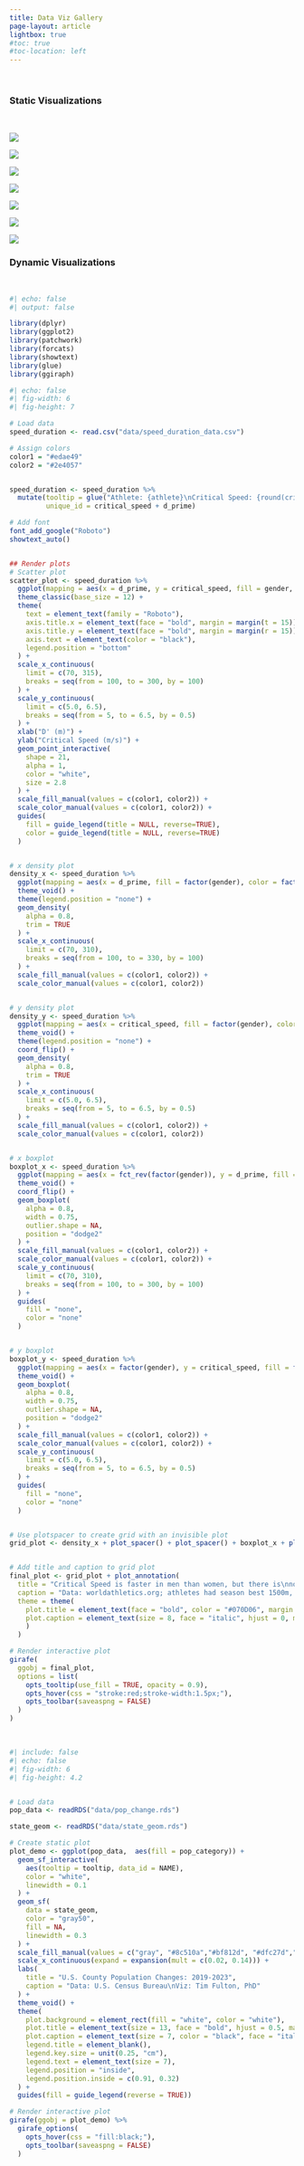 ```yaml
---
title: Data Viz Gallery
page-layout: article
lightbox: true
#toc: true
#toc-location: left
---
```


<br>

### Static Visualizations

<br>

![](assets/plot_aging_100.png){fig-align="center" fig-alt="A scatterplot that displays the number of athletes with sub 10 second performances across ages 18 to 40" group="my-gallery"}

![](assets/ncaa_cross_plot.png){fig-align="center" fig-alt="A scatterplot that displays the team who won the NCAA Cross Country Championshps each year" group="my-gallery"}

![](assets/sub_4_facet_plot.png){fig-align="center" fig-alt="A line chart showing the increase in the number of sub 4 minute milers from each university over time" group="my-gallery"}

![](assets/steps_per_day.png){fig-align="center" fig-alt="Description of the image" group="my-gallery"}

![](assets/sub44_400m_plot.png){fig-align="center" fig-alt="A bar graph showing the count of sub 44 second 400 meter performances for each athlete" group="my-gallery"}


![](assets/steps_heatmap.png){fig-align="center" fig-alt="A heatmap that displays the number of steps walked each day throught the year" group="my-gallery"}

![](assets/endowments.png){fig-align="center" fig-alt="A tree map that displays university endowments" group="my-gallery"}

### Dynamic Visualizations

<br>

```r
#| echo: false
#| output: false

library(dplyr)
library(ggplot2)
library(patchwork)
library(forcats)
library(showtext)
library(glue)
library(ggiraph)

```

```r
#| echo: false
#| fig-width: 6
#| fig-height: 7

# Load data
speed_duration <- read.csv("data/speed_duration_data.csv")

# Assign colors
color1 = "#edae49"
color2 = "#2e4057"


speed_duration <- speed_duration %>% 
  mutate(tooltip = glue("Athlete: {athlete}\nCritical Speed: {round(critical_speed, 2)} m/s\nD': {round(d_prime)} m"),
         unique_id = critical_speed + d_prime)

# Add font
font_add_google("Roboto")
showtext_auto()


## Render plots
# Scatter plot 
scatter_plot <- speed_duration %>% 
  ggplot(mapping = aes(x = d_prime, y = critical_speed, fill = gender, color = gender, tooltip = tooltip, data_id = (critical_speed + d_prime))) +
  theme_classic(base_size = 12) + 
  theme(
    text = element_text(family = "Roboto"),
    axis.title.x = element_text(face = "bold", margin = margin(t = 15)),
    axis.title.y = element_text(face = "bold", margin = margin(r = 15)),
    axis.text = element_text(color = "black"),
    legend.position = "bottom"
  ) + 
  scale_x_continuous(
    limit = c(70, 315),
    breaks = seq(from = 100, to = 300, by = 100)
  ) + 
  scale_y_continuous(
    limit = c(5.0, 6.5),
    breaks = seq(from = 5, to = 6.5, by = 0.5)
  ) +
  xlab("D' (m)") + 
  ylab("Critical Speed (m/s)") + 
  geom_point_interactive(
    shape = 21,
    alpha = 1, 
    color = "white",
    size = 2.8
  ) +
  scale_fill_manual(values = c(color1, color2)) + 
  scale_color_manual(values = c(color1, color2)) + 
  guides(
    fill = guide_legend(title = NULL, reverse=TRUE),
    color = guide_legend(title = NULL, reverse=TRUE)
  )


# x density plot
density_x <- speed_duration %>% 
  ggplot(mapping = aes(x = d_prime, fill = factor(gender), color = factor(gender))) +
  theme_void() + 
  theme(legend.position = "none") +
  geom_density(
    alpha = 0.8,
    trim = TRUE
  ) +
  scale_x_continuous(
    limit = c(70, 310),
    breaks = seq(from = 100, to = 330, by = 100)
  ) + 
  scale_fill_manual(values = c(color1, color2)) +
  scale_color_manual(values = c(color1, color2))


# y density plot
density_y <- speed_duration %>% 
  ggplot(mapping = aes(x = critical_speed, fill = factor(gender), color = factor(gender))) +
  theme_void() + 
  theme(legend.position = "none") +
  coord_flip() +
  geom_density(
    alpha = 0.8,
    trim = TRUE
  ) +
  scale_x_continuous(
    limit = c(5.0, 6.5),
    breaks = seq(from = 5, to = 6.5, by = 0.5)
  ) +
  scale_fill_manual(values = c(color1, color2)) +
  scale_color_manual(values = c(color1, color2))


# x boxplot 
boxplot_x <- speed_duration %>% 
  ggplot(mapping = aes(x = fct_rev(factor(gender)), y = d_prime, fill = factor(gender), color = factor(gender))) +
  theme_void() +
  coord_flip() +
  geom_boxplot(
    alpha = 0.8,
    width = 0.75, 
    outlier.shape = NA,
    position = "dodge2"
  ) +
  scale_fill_manual(values = c(color1, color2)) +
  scale_color_manual(values = c(color1, color2)) +
  scale_y_continuous(
    limit = c(70, 310),
    breaks = seq(from = 100, to = 300, by = 100)
  ) +
  guides(
    fill = "none", 
    color = "none"
  ) 


# y boxplot 
boxplot_y <- speed_duration %>% 
  ggplot(mapping = aes(x = factor(gender), y = critical_speed, fill = factor(gender), color = factor(gender))) +
  theme_void() +
  geom_boxplot(
    alpha = 0.8,
    width = 0.75, 
    outlier.shape = NA,
    position = "dodge2"
  ) +
  scale_fill_manual(values = c(color1, color2)) +
  scale_color_manual(values = c(color1, color2)) +
  scale_y_continuous(
    limit = c(5.0, 6.5),
    breaks = seq(from = 5, to = 6.5, by = 0.5)
  ) +
  guides(
    fill = "none", 
    color = "none"
  ) 


# Use plotspacer to create grid with an invisible plot
grid_plot <- density_x + plot_spacer() + plot_spacer() + boxplot_x + plot_spacer() + plot_spacer() + scatter_plot + boxplot_y + density_y + plot_layout(ncol = 3, nrow = 3, widths = c(4, 0.5, 1), heights = c(1, 0.5, 4))


# Add title and caption to grid plot
final_plot <- grid_plot + plot_annotation(
  title = "Critical Speed is faster in men than women, but there is\nno sex difference in D'",
  caption = "Data: worldathletics.org; athletes had season best 1500m, 3000m, and 5000m performances of 1,100+ World Athletic\npoints from 2002-2021\nViz: Tim Fulton, PhD",
  theme = theme(
    plot.title = element_text(face = "bold", color = "#070D06", margin = margin(b = 10)),
    plot.caption = element_text(size = 8, face = "italic", hjust = 0, margin = margin(t = 10))
    )
  )

# Render interactive plot
girafe(
  ggobj = final_plot,
  options = list(
    opts_tooltip(use_fill = TRUE, opacity = 0.9),
    opts_hover(css = "stroke:red;stroke-width:1.5px;"),
    opts_toolbar(saveaspng = FALSE)
  )
)

```

<br>

```r
#| include: false
#| echo: false
#| fig-width: 6
#| fig-height: 4.2


# Load data
pop_data <- readRDS("data/pop_change.rds")

state_geom <- readRDS("data/state_geom.rds")

# Create static plot
plot_demo <- ggplot(pop_data,  aes(fill = pop_category)) +
  geom_sf_interactive(
    aes(tooltip = tooltip, data_id = NAME),
    color = "white",
    linewidth = 0.1
  ) +
  geom_sf(
    data = state_geom, 
    color = "gray50", 
    fill = NA,
    linewidth = 0.3
  ) +
  scale_fill_manual(values = c("gray", "#8c510a","#bf812d", "#dfc27d","#f6e8c3", "#c7eae5","#80cdc1","#35978f", "#01665e")) +
  scale_x_continuous(expand = expansion(mult = c(0.02, 0.14))) +
  labs(
    title = "U.S. County Population Changes: 2019-2023",
    caption = "Data: U.S. Census Bureau\nViz: Tim Fulton, PhD"
  ) +
  theme_void() +
  theme(
    plot.background = element_rect(fill = "white", color = "white"),
    plot.title = element_text(size = 13, face = "bold", hjust = 0.5, margin = margin(b = 2)),
    plot.caption = element_text(size = 7, color = "black", face = "italic", hjust = 0.02),
    legend.title = element_blank(),
    legend.key.size = unit(0.25, "cm"),
    legend.text = element_text(size = 7),
    legend.position = "inside",
    legend.position.inside = c(0.91, 0.32)
  ) +
  guides(fill = guide_legend(reverse = TRUE))

# Render interactive plot
girafe(ggobj = plot_demo) %>%
  girafe_options(
    opts_hover(css = "fill:black;"), 
    opts_toolbar(saveaspng = FALSE)
  ) 


```

